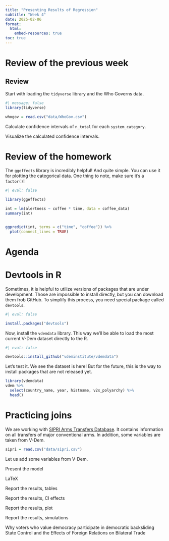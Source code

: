 ```yaml
---
title: "Presenting Results of Regression"
subtitle: "Week 4"
date: 2025-02-06
format: 
  html:
    embed-resources: true
toc: true
---
```


# Review of the previous week

::: callout-note
## Review

Start with loading the `tidyverse` library and the Who Governs data.

```r
#| message: false
library(tidyverse)

whogov = read.csv("data/WhoGov.csv")
```

Calculate confidence intervals of `n_total` for each `system_category`.

Visualize the calculated confidence intervals.

:::

# Review of the homework

The `ggeffects` library is incredibly helpful! And quite simple. You can use it for plotting the categorical data. One thing to note, make sure it's a `factor()`!

```r
#| eval: false

library(ggeffects)

int = lm(alertness ~ coffee * time, data = coffee_data)
summary(int)


ggpredict(int, terms = c("time", "coffee")) %>%
  plot(connect_lines = TRUE) 
```

# Agenda





# Devtools in R

Sometimes, it is helpful to utilize versions of packages that are under development. Those are impossible to install directly, but you can download them frob GitHub. To simplify this process, you need special package called `devtools`.

```r
#| eval: false

install.packages("devtools")
```

Now, install the `vdemdata` library. This way we'll be able to load the most current V-Dem dataset directly to the R.

```r
#| eval: false

devtools::install_github("vdeminstitute/vdemdata")
```

Let's test it. We see the dataset is here! But for the future, this is the way to install packages that are not released yet.

```r
library(vdemdata)
vdem %>%
  select(country_name, year, histname, v2x_polyarchy) %>%
  head()
```


# Practicing joins

We are working with [SIPRI Arms Transfers Database](https://www.sipri.org/databases/armstransfers). It contains information on all transfers of major conventional arms. In addition, some variables are taken from V-Dem.

```r
sipri = read.csv("data/sipri.csv")
```





Let us add some variables from V-Dem.

Present the model

LaTeX


Report the results, tables

Report the results, CI effects

Report the results, plot

Report the results, simulations


Why voters who value democracy participate in democratic backsliding
State Control and the Effects of Foreign Relations on Bilateral Trade

